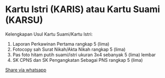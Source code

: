 # Kartu Istri (KARIS) atau Kartu Suami (KARSU)

Kelengkapan Usul Kartu Suami/Kartu Istri:

1. Laporan Perkawinan Pertama rangkap 5 (lima)
2. Fotocopy sah Surat Nikah/Akta Nikah rangkap 5 (lima)
3. Pas foto hitam putih suami/istri ukuran 3x4 sebanyak 5 (lima) lembar
4. SK CPNS dan SK Pengangkatan Sebagai PNS rangkap 5 (lima)

[Share via whatsapp](https://api.whatsapp.com/send?text=%2AKartu%20Istri%20%28KARIS%29%20atau%20Kartu%20Suami%20%28KARSU%29%2A%0A%0AKelengkapan%20Usul%20Kartu%20Suami%2FKartu%20Istri%3A%0A%0A1.%20Laporan%20Perkawinan%20Pertama%20rangkap%205%20%28lima%29%0A2.%20Fotocopy%20sah%20Surat%20Nikah%2FAkta%20Nikah%20rangkap%205%20%28lima%29%0A3.%20Pas%20foto%20hitam%20putih%20suami%2Fistri%20ukuran%203x4%20sebanyak%205%20%28lima%29%20lembar%0A4.%20SK%20CPNS%20dan%20SK%20Pengangkatan%20Sebagai%20PNS%20rangkap%205%20%28lima%29%0A%0ASalam%20sukses%2C%0ABu%20Syarip%20%3B%29)
